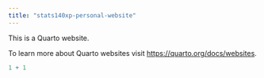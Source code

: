 ```yaml
---
title: "stats140xp-personal-website"
---
```


This is a Quarto website.

To learn more about Quarto websites visit <https://quarto.org/docs/websites>.

```r
1 + 1
```


